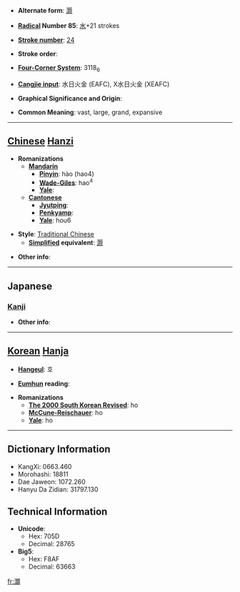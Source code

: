* '''Alternate form''': [[灏]]

* '''[[Wiktionary:Chinese radical index| Radical]] Number 85''': [[Wiktionary:Chinese radical index 水|水]]+21 strokes

* '''[[Wiktionary:Chinese total strokes index|Stroke number]]''': [[Wiktionary:Chinese total strokes index 24|24]]

* '''Stroke order''': 

* '''[[Wiktionary:Chinese four corner index|Four-Corner System]]''': 3118<sub>6</sub>

* '''[[Wiktionary:Chinese Cangjie index|Cangjie input]]''': 水日火金 (EAFC), X水日火金 (XEAFC)

* '''Graphical Significance and Origin''': 

* '''Common Meaning''': vast, large, grand, expansive

----

== [[Chinese]] [[Hanzi]] ==

* '''Romanizations'''
** '''[[Mandarin]]'''
*** '''[[Pinyin]]''': hào (hao4)
*** '''[[Wade-Giles]]''': hao<sup>4</sup>
*** '''[[Yale]]''': 
** '''[[Cantonese]]'''
*** '''[[Jyutping]]''':
*** '''[[Penkyamp]]''': 
*** '''[[Yale]]''': hou6

* '''Style''': [[Traditional Chinese]] 
** '''[[Simplified Chinese|Simplified]] equivalent''': [[灏]]

* '''Other info''': 

----

==Japanese==
===[[Kanji]]===
{{kanji|on readings=[[こう]] (kō), [[ごう]] (gō), [[かん]] (kan), [[こん]] (kon)
|kun readings=[[まめじる]] (mamejiru)
}}

* '''Other info''':  

----

== [[Korean]] [[Hanja]] ==

* '''[[Hangeul]]''': 호

* '''[[Eumhun]] reading''': 

* '''Romanizations'''
** '''[[The 2000 South Korean Revised Romanization|The 2000 South Korean Revised]]''': ho
** '''[[McCune-Reischauer]]''': ho
** '''[[Yale]]''': ho

----

== Dictionary Information ==

* KangXi: 0663.460
* Morohashi: 18811
* Dae Jaweon: 1072.260
* Hanyu Da Zidian: 31797.130

== Technical Information ==

* '''Unicode''':
** Hex: 705D
** Decimal: 28765
* '''Big5''':
** Hex: F8AF
** Decimal: 63663

[[fr:灝]]